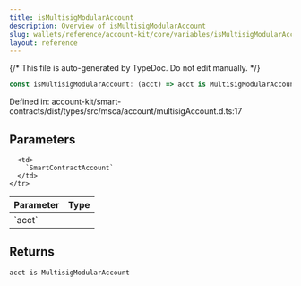 ```yaml
---
title: isMultisigModularAccount
description: Overview of isMultisigModularAccount
slug: wallets/reference/account-kit/core/variables/isMultisigModularAccount
layout: reference
---
```


{/* This file is auto-generated by TypeDoc. Do not edit manually. */}

```ts
const isMultisigModularAccount: (acct) => acct is MultisigModularAccount;
```

Defined in: account-kit/smart-contracts/dist/types/src/msca/account/multisigAccount.d.ts:17

## Parameters

<table>
  <thead>
    <tr>
      <th align="left">Parameter</th>
      <th align="left">Type</th>
    </tr>
  </thead>

  <tbody>
    <tr>
      <td>
        `acct`
      </td>

      <td>
        `SmartContractAccount`
      </td>
    </tr>

  </tbody>
</table>

## Returns

`acct is MultisigModularAccount`
